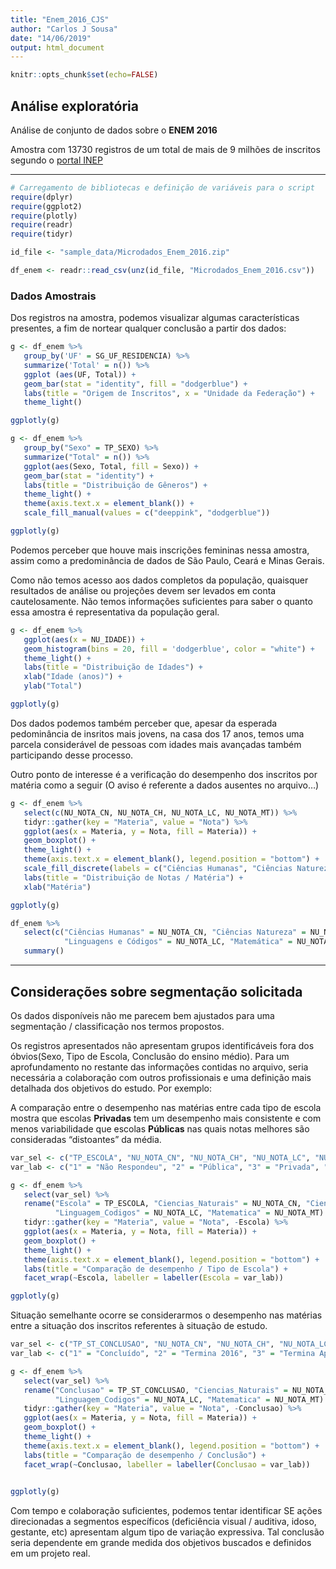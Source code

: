 ---
title: "Enem_2016_CJS"
author: "Carlos J Sousa"
date: "14/06/2019"
output: html_document
---

```{r setup, include=FALSE}
knitr::opts_chunk$set(echo=FALSE)
```

## Análise exploratória

Análise de conjunto de dados sobre o **ENEM 2016**  

Amostra com 13730 registros de um total de mais de 9 milhões de inscritos segundo o [portal INEP](http://portal.inep.gov.br/artigo/-/asset_publisher/B4AQV9zFY7Bv/content/edicao-de-2016-registra-numero-superior-a-9-2-milhoes-de-candidatos-inscritos/21206)

***

```{r, include=FALSE}
# Carregamento de bibliotecas e definição de variáveis para o script
require(dplyr)
require(ggplot2)
require(plotly)
require(readr)
require(tidyr)

id_file <- "sample_data/Microdados_Enem_2016.zip"

df_enem <- readr::read_csv(unz(id_file, "Microdados_Enem_2016.csv"))

```

### Dados Amostrais

Dos registros na amostra, podemos visualizar algumas características presentes, a fim de nortear qualquer conclusão a partir dos dados:  

```{r}
g <- df_enem %>%
   group_by('UF' = SG_UF_RESIDENCIA) %>%
   summarize('Total' = n()) %>%
   ggplot (aes(UF, Total)) +
   geom_bar(stat = "identity", fill = "dodgerblue") +
   labs(title = "Origem de Inscritos", x = "Unidade da Federação") +
   theme_light() 

ggplotly(g)   
```
```{r}
g <- df_enem %>%
   group_by("Sexo" = TP_SEXO) %>%
   summarize("Total" = n()) %>%
   ggplot(aes(Sexo, Total, fill = Sexo)) +
   geom_bar(stat = "identity") +
   labs(title = "Distribuição de Gêneros") +
   theme_light() +
   theme(axis.text.x = element_blank()) +
   scale_fill_manual(values = c("deeppink", "dodgerblue"))

ggplotly(g)

```
Podemos perceber que houve mais inscrições femininas nessa amostra, assim como a predominância de dados de São Paulo, Ceará e Minas Gerais.  

Como não temos acesso aos dados completos da população, quaisquer resultados de análise ou projeções devem ser levados em conta cautelosamente. Não temos informações suficientes para saber o quanto essa amostra é representativa da população geral.

```{r}
g <- df_enem %>%
   ggplot(aes(x = NU_IDADE)) +
   geom_histogram(bins = 20, fill = 'dodgerblue', color = "white") +
   theme_light() +
   labs(title = "Distribuição de Idades") +
   xlab("Idade (anos)") +
   ylab("Total")

ggplotly(g)
```
Dos dados podemos também perceber que, apesar da esperada pedominância de insritos mais jovens, na casa dos 17 anos, temos uma parcela considerável de pessoas com idades mais avançadas também participando desse processo.  

Outro ponto de interesse é a verificação do desempenho dos inscritos por matéria como a seguir (O aviso é referente a dados ausentes no arquivo...)

```{r}
g <- df_enem %>%
   select(c(NU_NOTA_CN, NU_NOTA_CH, NU_NOTA_LC, NU_NOTA_MT)) %>%
   tidyr::gather(key = "Materia", value = "Nota") %>%
   ggplot(aes(x = Materia, y = Nota, fill = Materia)) +
   geom_boxplot() +
   theme_light() +
   theme(axis.text.x = element_blank(), legend.position = "bottom") +
   scale_fill_discrete(labels = c("Ciências Humanas", "Ciências Natureza", "Linguagens e Códigos", "Matemática")) +
   labs(title = "Distribuição de Notas / Matéria") +
   xlab("Matéria")

ggplotly(g)
```
```{r}
df_enem %>%
   select(c("Ciências Humanas" = NU_NOTA_CN, "Ciências Natureza" = NU_NOTA_CH, 
            "Linguagens e Códigos" = NU_NOTA_LC, "Matemática" = NU_NOTA_MT)) %>%
   summary()
```

***

## Considerações sobre segmentação solicitada

Os dados disponíveis não me parecem bem ajustados para uma segmentação / classificação nos termos propostos.  

Os registros apresentados não apresentam grupos identificáveis fora dos óbvios(Sexo, Tipo de Escola, Conclusão do ensino médio). Para um aprofundamento no restante das informações contidas no arquivo, seria necessária a colaboração com outros profissionais e uma definição mais detalhada dos objetivos do estudo. Por exemplo:

A comparação entre o desempenho nas matérias entre cada tipo de escola mostra que escolas **Privadas** tem um desempenho mais consistente e com menos variabilidade que escolas **Públicas** nas quais notas melhores são consideradas "distoantes" da média. 
```{r}
var_sel <- c("TP_ESCOLA", "NU_NOTA_CN", "NU_NOTA_CH", "NU_NOTA_LC", "NU_NOTA_MT")
var_lab <- c("1" = "Não Respondeu", "2" = "Pública", "3" = "Privada", "4" = "Exterior")

g <- df_enem %>%
   select(var_sel) %>%
   rename("Escola" = TP_ESCOLA, "Ciencias_Naturais" = NU_NOTA_CN, "Ciencias_Humanas" = NU_NOTA_CH,
          "Linguagem_Codigos" = NU_NOTA_LC, "Matematica" = NU_NOTA_MT) %>%
   tidyr::gather(key = "Materia", value = "Nota", -Escola) %>%
   ggplot(aes(x = Materia, y = Nota, fill = Materia)) +
   geom_boxplot() +
   theme_light() +
   theme(axis.text.x = element_blank(), legend.position = "bottom") +
   labs(title = "Comparação de desempenho / Tipo de Escola") +
   facet_wrap(~Escola, labeller = labeller(Escola = var_lab))

ggplotly(g)
```
Situação semelhante ocorre se considerarmos o desempenho nas matérias entre a situação dos inscritos referentes à situação de estudo.
```{r}
var_sel <- c("TP_ST_CONCLUSAO", "NU_NOTA_CN", "NU_NOTA_CH", "NU_NOTA_LC", "NU_NOTA_MT")
var_lab <- c("1" = "Concluído", "2" = "Termina 2016", "3" = "Termina Após 2016", "4" = "Não Cursando")

g <- df_enem %>%
   select(var_sel) %>%
   rename("Conclusao" = TP_ST_CONCLUSAO, "Ciencias_Naturais" = NU_NOTA_CN, "Ciencias_Humanas" = NU_NOTA_CH,
          "Linguagem_Codigos" = NU_NOTA_LC, "Matematica" = NU_NOTA_MT) %>%
   tidyr::gather(key = "Materia", value = "Nota", -Conclusao) %>%
   ggplot(aes(x = Materia, y = Nota, fill = Materia)) +
   geom_boxplot() +
   theme_light() +
   theme(axis.text.x = element_blank(), legend.position = "bottom") +
   labs(title = "Comparação de desempenho / Conclusão") +
   facet_wrap(~Conclusao, labeller = labeller(Conclusao = var_lab))
   

ggplotly(g)

```
Com tempo e colaboração suficientes, podemos tentar identificar SE ações direcionadas a segmentos específicos (deficiência visual / auditiva, idoso, gestante, etc) apresentam algum tipo de variação expressiva. Tal conclusão seria dependente em grande medida dos objetivos buscados e definidos em um projeto real.